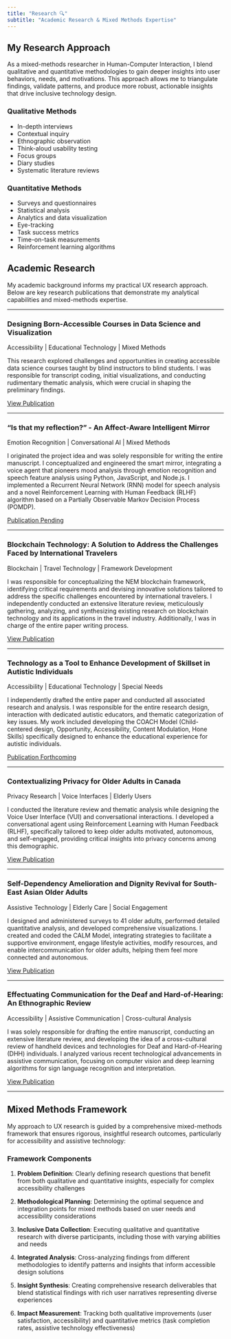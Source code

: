 ```yaml
---
title: "Research 🔍"
subtitle: "Academic Research & Mixed Methods Expertise"
---
```


## My Research Approach

As a mixed-methods researcher in Human-Computer Interaction, I blend qualitative and quantitative methodologies to gain deeper insights into user behaviors, needs, and motivations. This approach allows me to triangulate findings, validate patterns, and produce more robust, actionable insights that drive inclusive technology design.

::: {.grid .method-grid}
::: {.g-col-12 .g-col-md-6 .method-card}
### Qualitative Methods
- In-depth interviews
- Contextual inquiry
- Ethnographic observation
- Think-aloud usability testing
- Focus groups
- Diary studies
- Systematic literature reviews
:::

::: {.g-col-12 .g-col-md-6 .method-card}
### Quantitative Methods
- Surveys and questionnaires
- Statistical analysis
- Analytics and data visualization
- Eye-tracking
- Task success metrics
- Time-on-task measurements
- Reinforcement learning algorithms
:::
:::

## Academic Research

My academic background informs my practical UX research approach. Below are key research publications that demonstrate my analytical capabilities and mixed-methods expertise.

---

### Designing Born‑Accessible Courses in Data Science and Visualization

<div class="research-tag">Accessibility | Educational Technology | Mixed Methods</div>

This research explored challenges and opportunities in creating accessible data science courses taught by blind instructors to blind students. I was responsible for transcript coding, initial visualizations, and conducting rudimentary thematic analysis, which were crucial in shaping the preliminary findings.

<a href="https://arxiv.org/abs/2403.02568" target="_blank" class="btn btn-sm btn-outline-primary">View Publication</a>

---

### "Is that my reflection?" - An Affect‑Aware Intelligent Mirror

<div class="research-tag">Emotion Recognition | Conversational AI | Mixed Methods</div>

I originated the project idea and was solely responsible for writing the entire manuscript. I conceptualized and engineered the smart mirror, integrating a voice agent that pioneers mood analysis through emotion recognition and speech feature analysis using Python, JavaScript, and Node.js. I implemented a Recurrent Neural Network (RNN) model for speech analysis and a novel Reinforcement Learning with Human Feedback (RLHF) algorithm based on a Partially Observable Markov Decision Process (POMDP).

<a href="#" class="btn btn-sm btn-outline-primary">Publication Pending</a>

---

### Blockchain Technology: A Solution to Address the Challenges Faced by International Travelers

<div class="research-tag">Blockchain | Travel Technology | Framework Development</div>

I was responsible for conceptualizing the NEM blockchain framework, identifying critical requirements and devising innovative solutions tailored to address the specific challenges encountered by international travelers. I independently conducted an extensive literature review, meticulously gathering, analyzing, and synthesizing existing research on blockchain technology and its applications in the travel industry. Additionally, I was in charge of the entire paper writing process.

<a href="https://link.springer.com/article/10.1007/s12597-022-00597-x" target="_blank" class="btn btn-sm btn-outline-primary">View Publication</a>

---

### Technology as a Tool to Enhance Development of Skillset in Autistic Individuals

<div class="research-tag">Accessibility | Educational Technology | Special Needs</div>

I independently drafted the entire paper and conducted all associated research and analysis. I was responsible for the entire research design, interaction with dedicated autistic educators, and thematic categorization of key issues. My work included developing the COACH Model (Child-centered design, Opportunity, Accessibility, Content Modulation, Hone Skills) specifically designed to enhance the educational experience for autistic individuals.

<a href="#" class="btn btn-sm btn-outline-primary">Publication Forthcoming</a>

---

### Contextualizing Privacy for Older Adults in Canada

<div class="research-tag">Privacy Research | Voice Interfaces | Elderly Users</div>

I conducted the literature review and thematic analysis while designing the Voice User Interface (VUI) and conversational interactions. I developed a conversational agent using Reinforcement Learning with Human Feedback (RLHF), specifically tailored to keep older adults motivated, autonomous, and self-engaged, providing critical insights into privacy concerns among this demographic.

<a href="https://privaci.info/symposium5/papers/Work-in-ProgressPaper-ContextualizingPrivacfor%20OlderAdultsinCanadPaola%20Marmorato.pdf" target="_blank" class="btn btn-sm btn-outline-primary">View Publication</a>

---

### Self-Dependency Amelioration and Dignity Revival for South-East Asian Older Adults

<div class="research-tag">Assistive Technology | Elderly Care | Social Engagement</div>

I designed and administered surveys to 41 older adults, performed detailed quantitative analysis, and developed comprehensive visualizations. I created and coded the CALM Model, integrating strategies to facilitate a supportive environment, engage lifestyle activities, modify resources, and enable intercommunication for older adults, helping them feel more connected and autonomous.

<a href="https://www.scitepress.org/Papers/2023/119579/119579.pdf" target="_blank" class="btn btn-sm btn-outline-primary">View Publication</a>

---

### Effectuating Communication for the Deaf and Hard-of-Hearing: An Ethnographic Review

<div class="research-tag">Accessibility | Assistive Communication | Cross-cultural Analysis</div>

I was solely responsible for drafting the entire manuscript, conducting an extensive literature review, and developing the idea of a cross-cultural review of handheld devices and technologies for Deaf and Hard-of-Hearing (DHH) individuals. I analyzed various recent technological advancements in assistive communication, focusing on computer vision and deep learning algorithms for sign language recognition and interpretation.

<a href="https://ieeexplore.ieee.org/document/9990196" target="_blank" class="btn btn-sm btn-outline-primary">View Publication</a>

---

## Mixed Methods Framework

My approach to UX research is guided by a comprehensive mixed-methods framework that ensures rigorous, insightful research outcomes, particularly for accessibility and assistive technology:

### Framework Components

1. **Problem Definition**: Clearly defining research questions that benefit from both qualitative and quantitative insights, especially for complex accessibility challenges

2. **Methodological Planning**: Determining the optimal sequence and integration points for mixed methods based on user needs and accessibility considerations

3. **Inclusive Data Collection**: Executing qualitative and quantitative research with diverse participants, including those with varying abilities and needs

4. **Integrated Analysis**: Cross-analyzing findings from different methodologies to identify patterns and insights that inform accessible design solutions

5. **Insight Synthesis**: Creating comprehensive research deliverables that blend statistical findings with rich user narratives representing diverse experiences

6. **Impact Measurement**: Tracking both qualitative improvements (user satisfaction, accessibility) and quantitative metrics (task completion rates, assistive technology effectiveness)